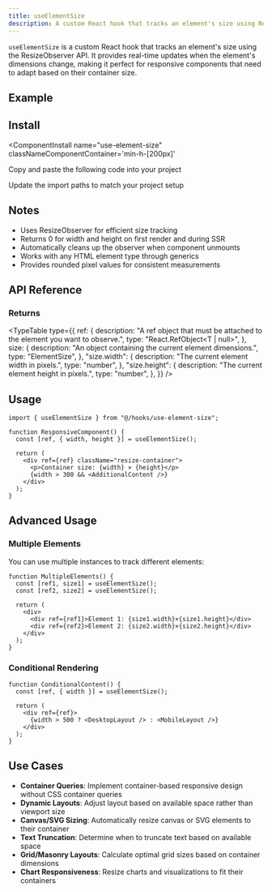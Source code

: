```yaml
---
title: useElementSize
description: A custom React hook that tracks an element's size using ResizeObserver.
---
```


`useElementSize` is a custom React hook that tracks an element's size using the ResizeObserver API. It provides real-time updates when the element's dimensions change, making it perfect for responsive components that need to adapt based on their container size.

## Example

<ComponentPreview
  name="use-element-size-ex-01"
  classNameComponentContainer='min-h-[500px]'
/>

## Install
<ComponentInstall
  name="use-element-size"
  classNameComponentContainer='min-h-[200px]'
>
<CLIInstall  name="use-element-size"   />

<ManualInstall>

<Steps>

<Step>

Copy and paste the following code into your project

</Step>

<ComponentSource name="use-element-size"/>

<Step>

Update the import paths to match your project setup

</Step>

</Steps>

</ManualInstall>

</ComponentInstall>

## Notes
- Uses ResizeObserver for efficient size tracking
- Returns 0 for width and height on first render and during SSR
- Automatically cleans up the observer when component unmounts
- Works with any HTML element type through generics
- Provides rounded pixel values for consistent measurements

## API Reference

### Returns
<TypeTable
  type={{
    ref: {
      description: "A ref object that must be attached to the element you want to observe.",
      type: "React.RefObject<T | null>",
    },
    size: {
      description: "An object containing the current element dimensions.",
      type: "ElementSize",
    },
    "size.width": {
      description: "The current element width in pixels.",
      type: "number",
    },
    "size.height": {
      description: "The current element height in pixels.",
      type: "number",
    },
  }}
/>

## Usage

```tsx
import { useElementSize } from "@/hooks/use-element-size";

function ResponsiveComponent() {
  const [ref, { width, height }] = useElementSize();

  return (
    <div ref={ref} className="resize-container">
      <p>Container size: {width} × {height}</p>
      {width > 300 && <AdditionalContent />}
    </div>
  );
}
```

## Advanced Usage

### Multiple Elements

You can use multiple instances to track different elements:

```tsx
function MultipleElements() {
  const [ref1, size1] = useElementSize();
  const [ref2, size2] = useElementSize();

  return (
    <div>
      <div ref={ref1}>Element 1: {size1.width}×{size1.height}</div>
      <div ref={ref2}>Element 2: {size2.width}×{size2.height}</div>
    </div>
  );
}
```

### Conditional Rendering

```tsx
function ConditionalContent() {
  const [ref, { width }] = useElementSize();

  return (
    <div ref={ref}>
      {width > 500 ? <DesktopLayout /> : <MobileLayout />}
    </div>
  );
}
```

## Use Cases

- **Container Queries**: Implement container-based responsive design without CSS container queries
- **Dynamic Layouts**: Adjust layout based on available space rather than viewport size
- **Canvas/SVG Sizing**: Automatically resize canvas or SVG elements to their container
- **Text Truncation**: Determine when to truncate text based on available space
- **Grid/Masonry Layouts**: Calculate optimal grid sizes based on container dimensions
- **Chart Responsiveness**: Resize charts and visualizations to fit their containers
